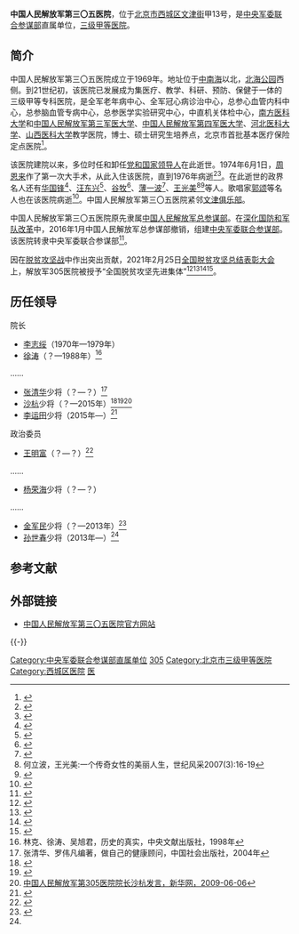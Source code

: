 {{Infobox PRCG
|color = darkgreen
|机构名称 = 中国人民解放军第三〇五医院
|加挂牌子 = 
|上级机构 = [[中央军委联合参谋部|中央军委联合参谋部]]
|机构类型 = 中央军委联合参谋部直属单位
|军事级别 = 
|标志1 = China Emblem PLA.svg
|标志1说明 = [[中国人民解放军军徽|中国人民解放军军徽]]
|职位1 = 院长
|人员1 = [[李运田|李运田]]
|衔级1 = [[中国人民解放军少将|少将]]
|职位2 = 政治委员
|人员2 = [[孙世春|孙世春]]
|衔级2 = [[中国人民解放军少将|少将]]
|职位3 =
|人员3 =
|职位4 =
|人员4 =
|地址1 = [[北京市|北京市]][[西城区|西城区]][[文津街|文津街]]甲13号
|成立时间 = 1969年
|官网=http://www.hospital305.com
|image1=305 Hospital (20210414142628).jpg
|a=
|b=
|c=
|d=
|E=
|e=
}}

'''中国人民解放军第三〇五医院'''，位于[[北京市|北京市]][[西城区|西城区]][[文津街|文津街]]甲13号，是[[中央军委联合参谋部|中央军委联合参谋部]]直属单位，[[三级甲等医院|三级甲等医院]]。

==简介==
中国人民解放军第三〇五医院成立于1969年。地址位于[[中南海|中南海]]以北，[[北海公园|北海公园]]西侧。到21世纪初，该医院已发展成为集医疗、教学、科研、预防、保健于一体的三级甲等专科医院，是全军老年病中心、全军冠心病诊治中心，总参心血管内科中心，总参脑血管专病中心，总参医学实验研究中心，中直机关体检中心，[[南方医科大学|南方医科大学]]和[[中国人民解放军第三军医大学|中国人民解放军第三军医大学]]、[[中国人民解放军第四军医大学|中国人民解放军第四军医大学]]、[[河北医科大学|河北医科大学]]、[[山西医科大学|山西医科大学]]教学医院，博士、硕士研究生培养点，北京市首批基本医疗保险定点医院<ref>{{Cite web |url=http://www.hospital305.com/Hospitals/Main/Description |title=医院简介，中国人民解放军第三〇五医院，于2016-11-19查阅 |access-date=2016-11-19 |archive-url=https://web.archive.org/web/20161120011155/http://www.hospital305.com/Hospitals/Main/Description |archive-date=2016-11-20 |dead-url=yes }}</ref>。

该医院建院以来，多位时任和卸任[[党和国家领导人|党和国家领导人]]在此逝世。1974年6月1日，[[周恩来|周恩来]]作了第一次大手术，从此入住该医院，直到1976年病逝<ref>{{Cite web |url=http://military.china.com/history4/62/20160817/23312193_all.html |title=周恩来临终嘱托：要哪两个人见证“江青有野心”，中华网，2016-08-17 |access-date=2016-11-19 |archive-url=https://web.archive.org/web/20161126064154/http://military.china.com/history4/62/20160817/23312193_all.html |archive-date=2016-11-26 |dead-url=yes }}</ref><ref>{{Cite web |url=http://news.ifeng.com/history/today/detail_2010_06/01/1573407_0.shtml |title=1974年6月1日 周恩来住进医院，凤凰网，2010-06-01 |accessdate=2016-11-19 |archive-date=2017-09-05 |archive-url=https://web.archive.org/web/20170905234354/http://news.ifeng.com/history/today/detail_2010_06/01/1573407_0.shtml |dead-url=no }}</ref>。在此逝世的政界名人还有[[华国锋|华国锋]]<ref>{{Cite web |url=http://history.sohu.com/s2013/dujia-19/ |title=华国锋评价变迁之路，搜狐，2013-08-20 |accessdate=2016-11-19 |archive-date=2020-11-22 |archive-url=https://web.archive.org/web/20201122003446/https://history.sohu.com/s2013/dujia-19/ |dead-url=no }}</ref>、[[汪东兴|汪东兴]]<ref>{{Cite web |url=http://www.crt.com.cn/news2007/News/jryw/1582885231423J2GAHD5EEKB37I79D.html |title=特稿：社会各界送别百岁老人汪东兴，中红网，2015-08-28 |accessdate=2016-11-19 |archive-date=2016-11-26 |archive-url=https://web.archive.org/web/20161126130732/http://www.crt.com.cn/news2007/News/jryw/1582885231423J2GAHD5EEKB37I79D.html |dead-url=no }}</ref>、[[谷牧|谷牧]]<ref>{{Cite web |url=http://dangshi.people.com.cn/GB/144956/10363185.html |title=独家组图：探访305医院谷牧同志吊唁厅 次子刘会远回忆父亲，中国共产党新闻网，2009-11-12 |accessdate=2016-11-19 |archive-date=2016-11-26 |archive-url=https://web.archive.org/web/20161126130827/http://dangshi.people.com.cn/GB/144956/10363185.html |dead-url=no }}</ref>、[[薄一波|薄一波]]<ref>{{Cite web |url=http://www.sx.chinanews.com/2007-01-21/1/42092.html |title=薄一波同志遗体在京火化　胡锦涛江泽民等前往送别，中国新闻网，2007-01-21 |accessdate=2016-11-19 |archive-date=2016-11-26 |archive-url=https://web.archive.org/web/20161126004104/http://www.sx.chinanews.com/2007-01-21/1/42092.html |dead-url=no }}</ref>、[[王光美|王光美]]<ref>何立波，王光美:一个传奇女性的美丽人生，世纪风采2007(3):16-19</ref><ref>{{Cite web |url=http://cpc.people.com.cn/GB/64093/64387/4931260.html |title=刘少奇夫人王光美逝世，中国共产党新闻网，2006-10-18 |accessdate=2016-11-19 |archive-date=2016-11-26 |archive-url=https://web.archive.org/web/20161126130825/http://cpc.people.com.cn/GB/64093/64387/4931260.html |dead-url=no }}</ref>等人。歌唱家[[郭颂|郭颂]]等名人也在该医院病逝<ref>{{Cite web |url=http://news.xinhuanet.com/local/2016-05/20/c_128998975.htm |title=船歌飘远别郭颂，新华网，2016-05-20 |accessdate=2016-11-19 |archive-date=2016-11-26 |archive-url=https://web.archive.org/web/20161126003215/http://news.xinhuanet.com/local/2016-05/20/c_128998975.htm |dead-url=no }}</ref>。中国人民解放军第三〇五医院紧邻[[文津俱乐部|文津俱乐部]]。

中国人民解放军第三〇五医院原先隶属[[中国人民解放军总参谋部|中国人民解放军总参谋部]]。在[[深化国防和军队改革|深化国防和军队改革]]中，2016年1月中国人民解放军总参谋部撤销，组建[[中央军委联合参谋部|中央军委联合参谋部]]。该医院转隶中央军委联合参谋部<ref>{{Cite web |url=http://www.gsxzyy.com/news/xinwen70.html |title=解放军305医院扶贫光山，县委书记刘勇亲临现场，光山县中医院，2016-08-18 |access-date=2016-11-19 |archive-url=https://web.archive.org/web/20170303194108/http://www.gsxzyy.com/news/xinwen70.html |archive-date=2017-03-03 |dead-url=yes }}</ref>。

因在[[脱贫攻坚战|脱贫攻坚战]]中作出突出贡献，2021年2月25日[[全国脱贫攻坚总结表彰大会|全国脱贫攻坚总结表彰大会]]上，解放军305医院被授予“全国脱贫攻坚先进集体”<ref>{{Cite web|title=关于全国脱贫攻坚先进个人先进集体拟表彰对象的公示|url=https://www.chinanews.com/gn/2021/02-10/9409480.shtml|accessdate=2021-03-12|work=[[中新网|中新网]]|archive-date=2021-02-15|archive-url=https://web.archive.org/web/20210215003222/http://www.chinanews.com/gn/2021/02-10/9409480.shtml}}</ref><ref>{{Cite web|title=全国脱贫攻坚1981名先进个人和1501个先进集体名单发布|url=https://www.thepaper.cn/newsDetail_forward_11460123|accessdate=2021-03-12|work=[[澎湃新闻|澎湃新闻]]|archive-date=2021-02-28|archive-url=https://web.archive.org/web/20210228125058/https://www.thepaper.cn/newsDetail_forward_11460123}}</ref><ref>{{Cite web|title=全国脱贫攻坚先进个人1981名、先进集体1501个 名单公布|url=https://www.bjnews.com.cn/detail/161425514215596.html|accessdate=2021-03-12|work=[[北京新闻网|北京新闻网]]|archive-date=2021-08-20|archive-url=https://web.archive.org/web/20210820171915/https://www.bjnews.com.cn/detail/161425514215596.html}}</ref><ref>{{Cite web|title=全国脱贫攻坚先进集体名单（1501个）|url=http://sn.people.com.cn/n2/2021/0226/c378287-34594296.html|accessdate=2021-03-12|work=[[人民网|人民网]]|archive-date=2021-07-19|archive-url=https://web.archive.org/web/20210719052429/http://sn.people.com.cn/n2/2021/0226/c378287-34594296.html}}</ref>。

==历任领导==
{{col-begin}}
{{col-2}}
;院长
*[[李志绥|李志绥]]（1970年—1979年）
*[[徐涛|徐涛]]（？—1988年）<ref>林克、徐涛、吴旭君，历史的真实，中央文献出版社，1998年</ref>
……
*[[张清华|张清华]]少将（？—？）<ref>张清华、罗伟凡编著，做自己的健康顾问，中国社会出版社，2004年</ref>
*[[沙杭|沙杭]]少将（？—2015年）<ref name=sha>{{Cite web |url=http://www.hospital305.com/Html/News/Articles/211.html |title=我院召开2013年度总结表彰大会，中国人民解放军第三〇五医院，于2016-11-19查阅 |access-date=2016-11-19 |archive-url=https://web.archive.org/web/20161120010813/http://www.hospital305.com/Html/News/Articles/211.html |archive-date=2016-11-20 |dead-url=yes }}</ref><ref>{{Cite web |url=http://www.heihe.gov.cn/html/2010-09/9-0-0-31494.html |title=刘刚会见北京解放军305医院院长沙杭一行，中国黑河，2010-09-06 |accessdate=2016-11-19 |archive-date=2016-11-20 |archive-url=https://web.archive.org/web/20161120084650/http://www.heihe.gov.cn/html/2010-09/9-0-0-31494.html |dead-url=no }}</ref><ref>[http://www.bj.xinhuanet.com/bjpd-zhuanti/2009-06/06/content_16733714.htm 中国人民解放军第305医院院长沙杭发言，新华网，2009-06-06]{{dead link|date=2017年11月 |bot=InternetArchiveBot |fix-attempted=yes }}</ref>
*[[李运田|李运田]]少将（2015年—）<ref>{{Cite web |url=http://www.81.cn/zghjy/2015-08/14/content_6631046.htm |title=与死神竞跑 第305医院成功抢救一例急性心肌梗死患者，中国军网，2015-08-14 |accessdate=2016-11-19 |archive-date=2016-11-20 |archive-url=https://web.archive.org/web/20161120005859/http://www.81.cn/zghjy/2015-08/14/content_6631046.htm |dead-url=no }}</ref>

{{col-2}}
;政治委员
*[[王明富|王明富]]（？—？）<ref>{{Cite web |url=http://cpc.people.com.cn/GB/74838/112401/230135/index.html |title=毛主席贴身警卫员王明富谈主席教我们如何做调查，中国共产党新闻网，2011-09-09 |accessdate=2016-11-19 |archive-date=2020-12-06 |archive-url=https://web.archive.org/web/20201206122016/http://cpc.people.com.cn/GB/74838/112401/230135/index.html |dead-url=no }}</ref>
……
*[[杨荣海|杨荣海]]少将（？—？）
……
*[[金军民|金军民]]少将（？—2013年）<ref>{{Cite web |url=http://www.hospital305.com/Html/News/Articles/218.html |title=总参内分泌学、血液学、肿瘤学专业委员会在我院召开成立大会，中国人民解放军第三〇五医院，2012-09-17 |access-date=2016-11-19 |archive-url=https://web.archive.org/web/20161120084714/http://www.hospital305.com/Html/News/Articles/218.html |archive-date=2016-11-20 |dead-url=yes }}</ref>
*[[孙世春|孙世春]]少将（2013年—）<ref name=sha/>
{{col-end}}

== 参考文献 ==
{{Reflist|30em}}

== 外部链接 ==
* [https://web.archive.org/web/20161114223311/http://www.hospital305.com/ 中国人民解放军第三〇五医院官方网站]

{{-}}
{{中央军委|属}}
[[Category:中央军委联合参谋部直属单位|Category:中央军委联合参谋部直属单位]]
[[Category:中央军委联勤保障部队医院|305]]
[[Category:北京市三级甲等医院|Category:北京市三级甲等医院]]
[[Category:西城区医院|Category:西城区医院]]
[[Category:中央军委驻北京市单位|医]]